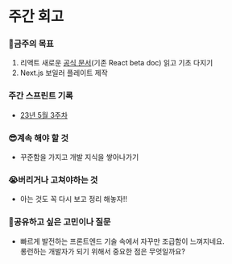 
# 주간 회고

<Authors date="2023년 05월 3주차">
  <Author name="김영찬" link="https://twitter.com/shuding_" />
</Authors>

### 🎯금주의 목표
1. 리액트 새로운 [공식 문서](https://react.dev/)(기존 React beta doc) 읽고 기초 다지기
2. Next.js 보일러 플레이트 제작

### 주간 스프린트 기록
- [23년 5월 3주차](https://reflect.site/g/0-chan/3rd-week-of-may-2023/52475e6900c34e568d70b54f5555a6dd)

### 😎계속 해야 할 것
- 꾸준함을 가지고 개발 지식을 쌓아나가기
### 😭버리거나 고쳐야하는 것
- 아는 것도 꼭 다시 보고 정리 해놓자!!
### 💬공유하고 싶은 고민이나 질문
- 빠르게 발전하는 프론트엔드 기술 속에서 자꾸만 조급함이 느껴지네요.  
롱런하는 개발자가 되기 위해서 중요한 점은 무엇일까요?

